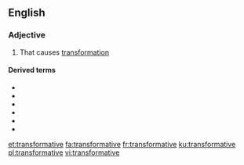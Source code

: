 ==English==

===Adjective===
{{en-adj}}

# That causes [[transformation]]

====Derived terms====
* {{l|en|transformative action}}
* {{l|en|transformative economics}}
* {{l|en|transformative justice}}
* {{l|en|transformative learning}}
* {{l|en|transformative planning}}
* {{l|en|transformative research}}

[[et:transformative]]
[[fa:transformative]]
[[fr:transformative]]
[[ku:transformative]]
[[pl:transformative]]
[[vi:transformative]]